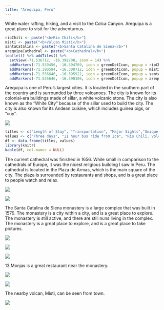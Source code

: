 ```yaml
---
title: "Arequipa, Peru"
---
```


White water rafting, hiking, and a visit to the Colca Canyon. Arequipa is a great place to visit for the adventurous.

```r
rioChili <- paste("<b>Rio Chili</b>")
misti <- paste("<b>Volcan Misti</b>")
santaCatalina <- paste("<b>Santa Catalina de Siena</b>")
arequipaCathedral <- paste("<b>Cathedral</b>")
leaflet() %>% addTiles() %>%
  setView(-71.536712, -16.392708, zoom = 14) %>%
  addMarkers(-71.539456, -16.394769, icon = greenDotIcon, popup = rioChili) %>%
  addMarkers(-71.390594, -16.300712, icon = greenDotIcon, popup = misti) %>%
  addMarkers(-71.536646, -16.395922, icon = greenDotIcon, popup = santaCatalina) %>%
  addMarkers(-71.536646, -16.398106, icon = greenDotIcon, popup = arequipaCathedral)
```

Arequipa is one of Peru's largest cities. It is located in the southern part of the country and is surrounded by three volcanoes. The city is known for its colonial-era buildings made of sillar, a white volcanic stone. The city is also known as the "White City" because of the sillar used to build the city. The city is also known for its Andean cuisine, which includes guinea pigs, or "cuy".

![](./images/Arequipa/arequipa15.png)

```r
titles <- c("Length of Stay", "Transportation", "Major Sights","Unique Foods", "Restaurant Recommendations")
values <- c("Three days", "11 hour bus ride from Ica", "Rio Chili, Volcan Misti, Santa Catalina de Siena monastery", "Cuy", "13 Monjas")
df <- data.frame(titles, values)
library(knitr)
kable(df, col.names = NULL)
```

The current cathedral was finished in 1656. While small in comparison to the cathedrals of Europe, it was the nicest religious building I saw in Peru. The cathedral is located in the Plaza de Armas, which is the main square of the city. The plaza is surrounded by restaurants and shops, and is a great place to people watch and relax.

![](./images/Arequipa/arequipa11.png)

![](./images/Arequipa/arequipa12.png)

The Santa Catalina de Siena monastery is a large complex that was built in 1579. The monastery is a city within a city, and is a great place to explore. The monastery is still active, and there are still nuns living in the complex. The monastery is a great place to explore, and is a great place to take pictures.

![](./images/Arequipa/arequipa7.png)

![](./images/Arequipa/arequipa6.png)

![](./images/Arequipa/arequipa9.png)

13 Monjas is a great restaurant near the monastery.

![](./images/Arequipa/arequipa1.png)

![](./images/Arequipa/arequipa10.png)

The nearby volcan, Misti, can be seen from town.

![](./images/Arequipa/arequipa14.png)